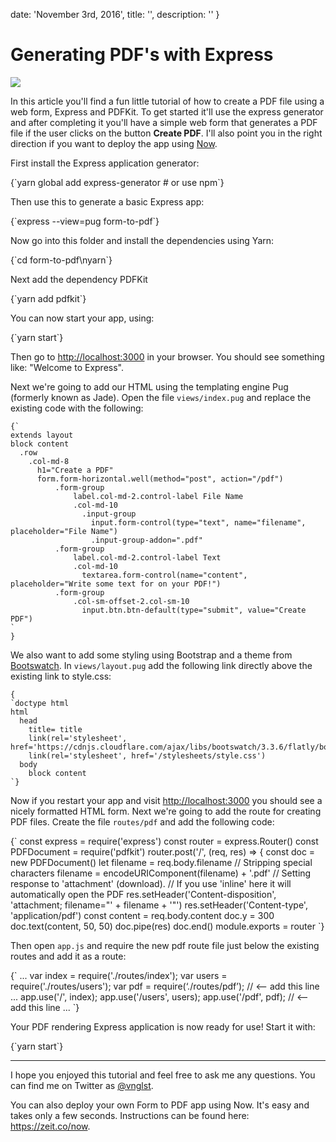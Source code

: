 
  date: 'November 3rd, 2016',
  title: '',
  description: ''
}

# Generating PDF's with Express

![](/static/blog/form-pdf.png)

In this article you'll find a fun little tutorial of how to create a
PDF file using a web form, Express and PDFKit. To get started it'll
use the express generator and after completing it you'll have a
simple web form that generates a PDF file if the user clicks on the
button <b>Create PDF</b>. I'll also point you in the right direction
if you want to deploy the app using
<a href="https://zeit.co/now">Now</a>.

First install the Express application generator:

<CodeBlock language="bash" >
{`yarn global add express-generator # or use npm`}
</CodeBlock>

Then use this to generate a basic Express app:

<CodeBlock language="bash" >
{`express --view=pug form-to-pdf`}
</CodeBlock>

Now go into this folder and install the dependencies using Yarn:

<CodeBlock language="bash" >
{`cd form-to-pdf\nyarn`}
</CodeBlock>

Next add the dependency PDFKit

<CodeBlock language="bash" >
{`yarn add pdfkit`}
</CodeBlock>

You can now start your app, using:

<CodeBlock language="bash" >
{`yarn start`}
</CodeBlock>

Then go to <a href="http://localhost:3000">http://localhost:3000</a>
in your browser. You should see something like: "Welcome to
Express".

Next we're going to add our HTML using the templating engine Pug
(formerly known as Jade). Open the file <code>views/index.pug</code>
and replace the existing code with the following:

<pre>
<code>{`
extends layout
block content
  .row
    .col-md-8
      h1="Create a PDF"
      form.form-horizontal.well(method="post", action="/pdf")
          .form-group
              label.col-md-2.control-label File Name
              .col-md-10
                .input-group
                  input.form-control(type="text", name="filename", placeholder="File Name")
                  .input-group-addon=".pdf"
          .form-group
              label.col-md-2.control-label Text
              .col-md-10
                textarea.form-control(name="content", placeholder="Write some text for on your PDF!")
          .form-group
              .col-sm-offset-2.col-sm-10
                input.btn.btn-default(type="submit", value="Create PDF")
`
}</code>
</pre>

We also want to add some styling using Bootstrap and a theme from <a href="https://bootswatch.com/">Bootswatch</a>.
In <code>views/layout.pug</code> add the following link directly above the existing link to style.css:

<pre>
<code>{
`doctype html
html
  head
    title= title
    link(rel='stylesheet', href='https://cdnjs.cloudflare.com/ajax/libs/bootswatch/3.3.6/flatly/bootstrap.min.css')
    link(rel='stylesheet', href='/stylesheets/style.css')
  body
    block content
`}</code>
</pre>

Now if you restart your app and visit
<a href="http://localhost:3000">http://localhost:3000</a> you should
see a nicely formatted HTML form. Next we're going to add the route
for creating PDF files. Create the file <code>routes/pdf</code> and
add the following code:

<CodeBlock language="javascript" >
{`
const express = require('express')
const router = express.Router()
const PDFDocument = require('pdfkit')
router.post('/', (req, res) => {
  const doc = new PDFDocument()
  let filename = req.body.filename
  // Stripping special characters
  filename = encodeURIComponent(filename) + '.pdf'
  // Setting response to 'attachment' (download).
  // If you use 'inline' here it will automatically open the PDF
  res.setHeader('Content-disposition', 'attachment; filename="' + filename + '"')
  res.setHeader('Content-type', 'application/pdf')
  const content = req.body.content
  doc.y = 300
  doc.text(content, 50, 50)
  doc.pipe(res)
  doc.end()
module.exports = router
`}
</CodeBlock>

Then open <code>app.js</code> and require the new pdf route file
just below the existing routes and add it as a route:

<CodeBlock language="javascript" >
{`
...
var index = require('./routes/index');
var users = require('./routes/users');
var pdf = require(‘./routes/pdf’); // <-- add this line
...
app.use('/', index);
app.use('/users', users);
app.use('/pdf', pdf); // <-- add this line
...
`}
</CodeBlock>

Your PDF rendering Express application is now ready for use! Start
it with:

<CodeBlock language="bash" >
{`yarn start`}
</CodeBlock>
<hr />

I hope you enjoyed this tutorial and feel free to ask me any
questions. You can find me on Twitter as
<a href="https://twitter.com/vnglst/">@vnglst</a>.

You can also deploy your own Form to PDF app using Now. It's easy
and takes only a few seconds. Instructions can be found here:
<a href="https://zeit.co/now">https://zeit.co/now</a>.